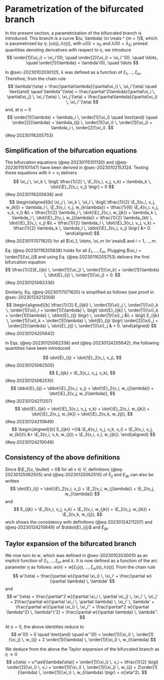 # Parametrization of the bifurcated branch {#sec-20230102030224}

$$
\newcommand{\E}{\mathcal{E}}
\newcommand{\order}[2][1]{#2^{(#1)}}
\newcommand{\reals}{\mathbb{R}}
$$

In the present section, a parametrization of the bifurcated branch is introduced. This branch is a curve
$(u, \lambda) \in \reals ^ {m + 1}$, which is parametrized by $\eta$: $[u(\eta), \lambda(\eta)]$, with $u(0) = u_0$ and $\lambda(0) = \lambda_0$;
primed quantities denoting derivatives with respect to $\eta$, we introduce
$$
\order[1]{\xi_i} = \xi_i'(0), \quad \order[2]{\xi_i} = \xi_i''(0), \quad \ldots, \quad \order[1]{\lambda} = \lambda'(0), \quad \ldots
$$

In @sec-20230102030125, $\lambda$ was defined as a function of $\xi_1, \ldots, \xi_m$. Therefore, from the chain rule $$
\lambda'(\eta) = \frac{\partial\lambda}{\partial\xi_i} \, \xi_i'(\eta) \quad \text{and} \quad \lambda''(\eta)  = \frac{\partial^2\lambda}{\partial\xi_i \, \partial\xi_j} \, \xi_i'(\eta) \, \xi_j'(\eta) + \frac{\partial\lambda}{\partial\xi_i} \, \xi_i''(\eta)
$$ and, at $\eta = 0$
$$
\order[1]{\lambda} = \lambda_i \, \order[1]{\xi_i} \quad \text{and} \quad \order[2]{\lambda} = \lambda_{ij} \, \order[1]{\xi_i} \, \order[1]{\xi_j} + \lambda_i \, \order[2]{\xi_i}.
$$ {#eq-20230116205753}

## Simplification of the bifurcation equations

The bifurcation equations (@eq-20230115101130) and (@eq-20230115101147) have been derived in @sec-20230102153124.
Testing these equations with $\hat{v} = v_i$ delivers
$$
\xi_j \, \xi_k \, \bigl[ \tfrac{1}{2} \, \E_3(v_i, v_j, v_k) + \lambda_k \, \dot{\E}_2(v_i, v_j) \bigr] = 0
$$ {#eq-20230116205638}
and
$$
\begin{aligned}[b]
\xi_j \, \xi_k \, \xi_l \, \bigl[
\tfrac{1}{2} \E_3(v_i, v_j, w_{kl})
+ \lambda_l \, \E_3(v_i, v_j, w_{k\lambda})
+ \tfrac{1}{6} \E_4(v_i, v_j, v_k, v_l) &\\
+ \tfrac{1}{2} \lambda_l \, \dot{\E}_2(v_i, w_{jk})
+ \lambda_k \, \lambda_l \, \dot{\E}_2(v_i, w_{j\lambda})
+ \tfrac{1}{2} \lambda_{kl} \, \dot{\E}_2(v_i, v_j) &\\
+ \tfrac{1}{2} \lambda_l \, \dot{\E}_3(v_i, v_j, v_k)
+ \tfrac{1}{2} \lambda_k \, \lambda_l \, \ddot{\E}_2(v_i, v_j) \bigr] &= 0.
\end{aligned}
$$ {#eq-20230117071620}
for all $\xi_1, \ldots, \xi_m \in \reals$ and $i = 1, \ldots, m$.


Eq. (@eq-20230116205638) holds for all $\xi_1, \ldots, \xi_m$. Plugging $\xi_i = \order[1]{\xi_i}$ and using
Eq. (@eq-20230116205753) delivers the first bifurcation equation
$$
\tfrac{1}{2}E_{ijk} \, \order[1]{\xi_j} \, \order[1]{\xi_k} + \order[1]{\lambda} \, \dot{E}_{ij} \, \order[1]{\xi_j} = 0.
$$ {#eq-20230125062336}

Similarly, Eq. (@eq-20230117071620) is simplified as follows (see proof in @sec-20230124212008)
$$
\begin{aligned}[b]
\tfrac{1}{3} E_{ijkl} \, \order[1]{\xi}_j \, \order[1]{\xi}_k \, \order[1]{\xi}_l
+ \order[1]{\lambda} \, \bigl( \dot{E}_{ijk} \, \order[1]{\xi}_k + \order[1]{\lambda} \, \ddot{E}_{ij} \bigr) \, \order[1]{\xi}_j &\\
+ \bigl( E_{ijk} \, \order[1]{\xi}_k + \order[1]{\lambda} \, \dot{E}_{ij} \bigr) \order[2]{\xi}_j
+ \order[2]{\lambda} \, \dot{E}_{ij} \, \order[1]{\xi}_j & = 0.
\end{aligned}
$$ {#eq-20230124205642}

In Eqs. (@eq-20230125062336) and (@eq-20230124205642), the following quantities have been introduced

$$
\dot{E}_{ij} = \dot{\E}_2(v_i, v_j),
$$ {#eq-20230125062505}
$$
E_{ijk} = \E_3(v_i, v_j, v_k),
$$ {#eq-20230125062510}
$$
\ddot{E}_{ij} = \ddot{\E}_2(v_i, v_j) + \dot{\E}_2(v_i, w_{j\lambda}) + \dot{\E}_2(v_j, w_{i\lambda}),
$$ {#eq-20230124211207}
$$
\dot{E}_{ijk} = \dot{\E}_3(v_i, v_j, v_k) + \dot{\E}_2(v_i, w_{jk}) + \dot{\E}_2(v_j, w_{ik}) + \dot{\E}_2(v_k, w_{ij}),
$$ {#eq-20230124210649}
$$
\begin{aligned}[b]
E_{ijkl} ={}& \E_4(v_i, v_j, v_k, v_l) + \E_3(v_i, v_j, w_{kl})\\
&+ \E_3(v_i, v_k, w_{jl}) + \E_3(v_i, v_l, w_{jk}).
\end{aligned}
$$ {#eq-20230124210049}

::: {.callout-note}
## Consistency of the above definitions

Since $\E_2(v, \bullet) = 0$ for all $v \in V$, definitions (@eq-20230125062505) and (@eq-20230125062510) of $\dot{E}_{ij}$ and
$E_{ijk}$ can also be written
$$
\dot{E}_{ij} = \dot{\E}_2(v_i, v_j) + \E_2(v_i, w_{j\lambda}) + \E_2(v_j, w_{i\lambda})
$$
and
$$
E_{ijk} = \E_3(v_i, v_j, v_k)  + \E_2(v_i, w_{jk}) + \E_2(v_j, w_{ik}) + \E_2(v_k, w_{ij}),
$$
wich shows the consistency with definitions (@eq-20230124211207) and (@eq-20230124210649) of $\ddot{E}_{ij}$ and $\dot{E}_{ijk}$.
:::

## Taylor expansion of the bifurcated branch

We now turn to $w$, which was defined in @sec-20230102030010 as an implicit function of $\xi_1, \ldots, \xi_m$ and
$\lambda$. It is now defined as a function of the arc parameter $\eta$ as follows: $w(n) = w[\xi_1(\eta), \ldots, \xi_m(\eta), \lambda(\eta)]$.
From the chain rule
$$
w'(\eta) = \frac{\partial w}{\partial \xi_i} \, \xi_i' + \frac{\partial w}{\partial \lambda} \, \lambda'
$$
and
$$
w''(\eta) = \frac{\partial^2 w}{\partial \xi_i \, \partial \xi_j} \, \xi_i' \, \xi_j'
+ 2\frac{\partial w}{\partial \xi_i \, \partial \lambda} \, \xi_i' \, \lambda'
+ \frac{\partial w}{\partial \xi_i} \, \xi_i''
+ \frac{\partial^2 w}{\partial \lambda^2} \, \lambda^{'2}
+ \frac{\partial w}{\partial \lambda} \, \lambda''.
$$

At $\eta = 0$, the above identities reduce to
$$
w'(0) = 0
\quad \text{and} \quad
w''(0) = \order[1]{\xi_i} \, \order[1]{\xi_j} \, w_{ij}  + 2 \order[1]{\lambda} \, \order[1]{\xi_i} \, w_{i\lambda}
$$

We deduce from the above the Taylor expansion of the bifurcated branch as $\eta \to 0$
$$
u(\eta) = u^\ast[\lambda(\eta)] + \order[1]{\xi_i} \, v_i + \tfrac{1}{2} \bigl( \order[2]{\xi_i} \, v_i
+ \order[1]{\xi_i} \, \order[1]{\xi_j} \, w_{ij}  + 2\order[1]{\lambda} \, \order[1]{\xi_i} \, w_{i\lambda} \bigr) + o(\eta^2).
$$
